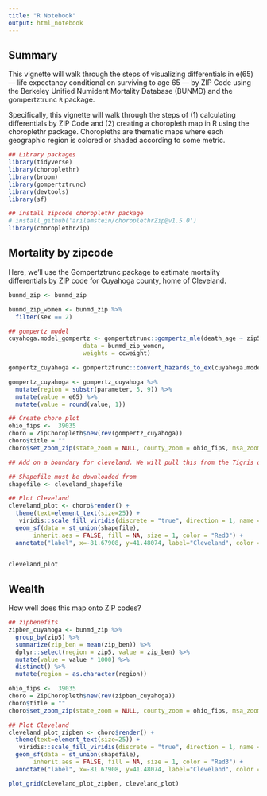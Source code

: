 ```yaml
---
title: "R Notebook"
output: html_notebook
---
```


## Summary 

This vignette will walk through the steps of visualizing differentials in e(65) — life expectancy conditional on surviving to age 65 — by ZIP Code using the Berkeley Unified Numident Mortality Database (BUNMD) and the gompertztrunc `R` package. 

Specifically, this vignette will walk through the steps of (1) calculating differentials by ZIP Code and (2) creating a choropleth map in R using the choroplethr package. Choropleths are thematic maps where each geographic region is colored or shaded according to some metric.

```r
## Library packages 
library(tidyverse)
library(choroplethr)
library(broom)
library(gompertztrunc)
library(devtools)
library(sf)

## install zipcode choroplethr package 
# install_github('arilamstein/choroplethrZip@v1.5.0')
library(choroplethrZip)
```

## Mortality by zipcode 

Here, we'll use the Gompertztrunc package to estimate mortality differentials by ZIP code for Cuyahoga county, home of Cleveland. 

```r
bunmd_zip <- bunmd_zip 

bunmd_zip_women <- bunmd_zip %>% 
  filter(sex == 2)

## gompertz model 
cuyahoga.model_gompertz <- gompertztrunc::gompertz_mle(death_age ~ zip5 , right_trunc = 2005, left_trunc = 1988,
                     data = bunmd_zip_women,
                     weights = ccweight)

gompertz_cuyahoga <- gompertztrunc::convert_hazards_to_ex(cuyahoga.model_gompertz$results)

gompertz_cuyahoga <- gompertz_cuyahoga %>% 
  mutate(region = substr(parameter, 5, 9)) %>% 
  mutate(value = e65) %>% 
  mutate(value = round(value, 1))

## Create choro plot
ohio_fips <-  39035
choro = ZipChoropleth$new(rev(gompertz_cuyahoga))
choro$title = ""
choro$set_zoom_zip(state_zoom = NULL, county_zoom = ohio_fips, msa_zoom = NULL, zip_zoom = NULL)

## Add on a boundary for cleveland. We will pull this from the Tigris database. 

## Shapefile must be downloaded from 
shapefile <- cleveland_shapefile

## Plot Cleveland
cleveland_plot <- choro$render() +
  theme(text=element_text(size=25)) + 
   viridis::scale_fill_viridis(discrete = "true", direction = 1, name = "Difference in e65") + #  scale_fill_brewer(name="E65", palette = "Greens", direction = 1, na.value="grey", drop=FALSE) +
  geom_sf(data = st_union(shapefile),
       inherit.aes = FALSE, fill = NA, size = 1, color = "Red3") +
  annotate("label", x=-81.67908, y=41.48074, label="Cleveland", color = "Black", size = 8)


cleveland_plot
```

## Wealth 

How well does this map onto ZIP codes? 

```r
## zipbenefits 
zipben_cuyahoga <- bunmd_zip %>% 
  group_by(zip5) %>% 
  summarize(zip_ben = mean(zip_ben)) %>% 
  dplyr::select(region = zip5, value = zip_ben) %>% 
  mutate(value = value * 1000) %>% 
  distinct() %>% 
  mutate(region = as.character(region))

ohio_fips <-  39035
choro = ZipChoropleth$new(rev(zipben_cuyahoga))
choro$title = ""
choro$set_zoom_zip(state_zoom = NULL, county_zoom = ohio_fips, msa_zoom = NULL, zip_zoom = NULL)

## Plot Cleveland
cleveland_plot_zipben <- choro$render() +
  theme(text=element_text(size=25)) + 
   viridis::scale_fill_viridis(discrete = "true", direction = 1, name = "Monthly SS Benefits ($)") + #  scale_fill_brewer(name="E65", palette = "Greens", direction = 1, na.value="grey", drop=FALSE) +
  geom_sf(data = st_union(shapefile),
       inherit.aes = FALSE, fill = NA, size = 1, color = "Red3") +
  annotate("label", x=-81.67908, y=41.48074, label="Cleveland", color = "Black", size = 8)
```


```r
plot_grid(cleveland_plot_zipben, cleveland_plot)
```

